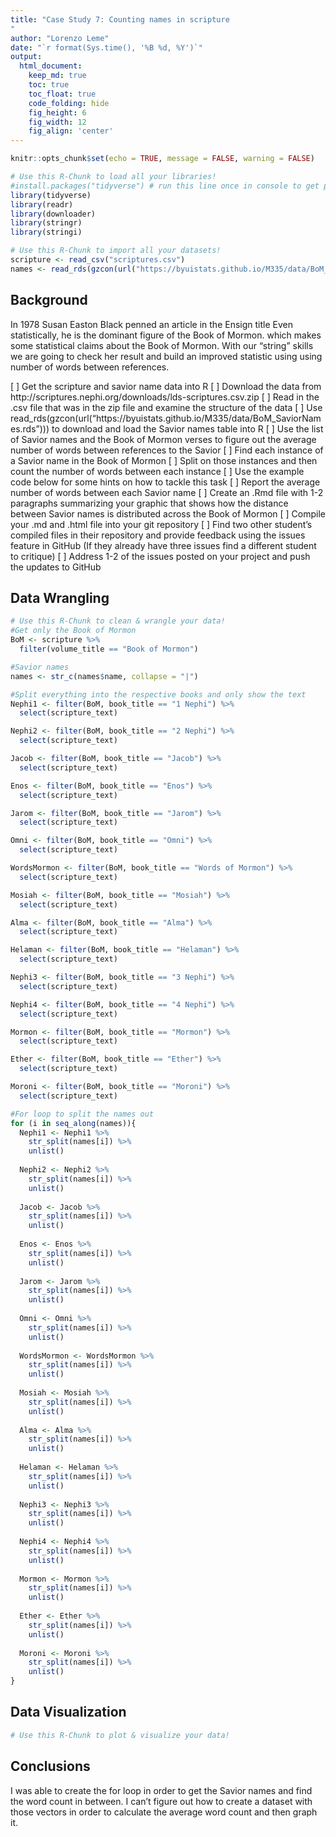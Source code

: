 ```yaml
---
title: "Case Study 7: Counting names in scripture
"
author: "Lorenzo Leme"
date: "`r format(Sys.time(), '%B %d, %Y')`"
output:
  html_document:  
    keep_md: true
    toc: true
    toc_float: true
    code_folding: hide
    fig_height: 6
    fig_width: 12
    fig_align: 'center'
---
```


```r
knitr::opts_chunk$set(echo = TRUE, message = FALSE, warning = FALSE)
```

```r
# Use this R-Chunk to load all your libraries!
#install.packages("tidyverse") # run this line once in console to get package
library(tidyverse)
library(readr)
library(downloader)
library(stringr)
library(stringi)
```

```r
# Use this R-Chunk to import all your datasets!
scripture <- read_csv("scriptures.csv")
names <- read_rds(gzcon(url("https://byuistats.github.io/M335/data/BoM_SaviorNames.rds")))
```

## Background

In 1978 Susan Easton Black penned an article in the Ensign title Even statistically, he is the dominant figure of the Book of Mormon. which makes some statistical claims about the Book of Mormon. With our “string” skills we are going to check her result and build an improved statistic using using number of words between references.

[ ] Get the scripture and savior name data into R
[ ] Download the data from http://scriptures.nephi.org/downloads/lds-scriptures.csv.zip
[ ] Read in the .csv file that was in the zip file and examine the structure of the data
[ ] Use read_rds(gzcon(url("https://byuistats.github.io/M335/data/BoM_SaviorNames.rds"))) to download and load the Savior names table into R
[ ] Use the list of Savior names and the Book of Mormon verses to figure out the average number of words between references to the Savior
[ ] Find each instance of a Savior name in the Book of Mormon
[ ] Split on those instances and then count the number of words between each instance
[ ] Use the example code below for some hints on how to tackle this task
[ ] Report the average number of words between each Savior name
[ ] Create an .Rmd file with 1-2 paragraphs summarizing your graphic that shows how the distance between Savior names is distributed across the Book of Mormon
[ ] Compile your .md and .html file into your git repository
[ ] Find two other student’s compiled files in their repository and provide feedback using the issues feature in GitHub (If they already have three issues find a different student to critique)
[ ] Address 1-2 of the issues posted on your project and push the updates to GitHub

## Data Wrangling

```r
# Use this R-Chunk to clean & wrangle your data!
#Get only the Book of Mormon
BoM <- scripture %>% 
  filter(volume_title == "Book of Mormon")

#Savior names
names <- str_c(names$name, collapse = "|")
```

```r
#Split everything into the respective books and only show the text
Nephi1 <- filter(BoM, book_title == "1 Nephi") %>% 
  select(scripture_text)

Nephi2 <- filter(BoM, book_title == "2 Nephi") %>% 
  select(scripture_text)

Jacob <- filter(BoM, book_title == "Jacob") %>% 
  select(scripture_text)

Enos <- filter(BoM, book_title == "Enos") %>% 
  select(scripture_text)

Jarom <- filter(BoM, book_title == "Jarom") %>% 
  select(scripture_text)

Omni <- filter(BoM, book_title == "Omni") %>% 
  select(scripture_text)

WordsMormon <- filter(BoM, book_title == "Words of Mormon") %>% 
  select(scripture_text)

Mosiah <- filter(BoM, book_title == "Mosiah") %>% 
  select(scripture_text)

Alma <- filter(BoM, book_title == "Alma") %>% 
  select(scripture_text)

Helaman <- filter(BoM, book_title == "Helaman") %>% 
  select(scripture_text)

Nephi3 <- filter(BoM, book_title == "3 Nephi") %>% 
  select(scripture_text)

Nephi4 <- filter(BoM, book_title == "4 Nephi") %>% 
  select(scripture_text)

Mormon <- filter(BoM, book_title == "Mormon") %>% 
  select(scripture_text)

Ether <- filter(BoM, book_title == "Ether") %>% 
  select(scripture_text)

Moroni <- filter(BoM, book_title == "Moroni") %>% 
  select(scripture_text)
```


```r
#For loop to split the names out
for (i in seq_along(names)){
  Nephi1 <- Nephi1 %>% 
    str_split(names[i]) %>% 
    unlist()
  
  Nephi2 <- Nephi2 %>% 
    str_split(names[i]) %>% 
    unlist()
  
  Jacob <- Jacob %>% 
    str_split(names[i]) %>% 
    unlist()
  
  Enos <- Enos %>% 
    str_split(names[i]) %>% 
    unlist()
  
  Jarom <- Jarom %>% 
    str_split(names[i]) %>% 
    unlist()
  
  Omni <- Omni %>% 
    str_split(names[i]) %>% 
    unlist()
  
  WordsMormon <- WordsMormon %>% 
    str_split(names[i]) %>% 
    unlist()
  
  Mosiah <- Mosiah %>% 
    str_split(names[i]) %>% 
    unlist()
  
  Alma <- Alma %>% 
    str_split(names[i]) %>% 
    unlist()
  
  Helaman <- Helaman %>% 
    str_split(names[i]) %>% 
    unlist()
  
  Nephi3 <- Nephi3 %>% 
    str_split(names[i]) %>% 
    unlist()
  
  Nephi4 <- Nephi4 %>% 
    str_split(names[i]) %>% 
    unlist()
  
  Mormon <- Mormon %>% 
    str_split(names[i]) %>% 
    unlist()
  
  Ether <- Ether %>% 
    str_split(names[i]) %>% 
    unlist()
  
  Moroni <- Moroni %>% 
    str_split(names[i]) %>% 
    unlist()
}
```
## Data Visualization

```r
# Use this R-Chunk to plot & visualize your data!

```

## Conclusions

I was able to create the for loop in order to get the Savior names and find the word count in between. I can't figure out how to create a dataset with those vectors in order to calculate the average word count and then graph it.
